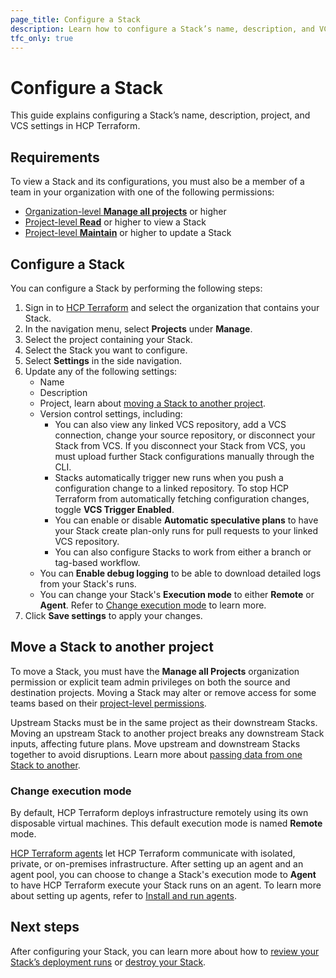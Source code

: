 ```yaml
---
page_title: Configure a Stack
description: Learn how to configure a Stack’s name, description, and VCS settings in HCP Terraform.
tfc_only: true
---
```


# Configure a Stack

This guide explains configuring a Stack’s name, description, project, and VCS settings in HCP Terraform.

## Requirements

To view a Stack and its configurations, you must also be a member of a team in your organization with one of the following permissions:

* [Organization-level **Manage all projects**](/terraform/cloud-docs/users-teams-organizations/permissions) or higher
* [Project-level **Read**](/terraform/cloud-docs/users-teams-organizations/permissions) or higher to view a Stack
* [Project-level **Maintain**](/terraform/cloud-docs/users-teams-organizations/permissions) or higher to update a Stack

## Configure a Stack

You can configure a Stack by performing the following steps:

1. Sign in to [HCP Terraform](https://app.terraform.io) and select the organization that contains your Stack.
1. In the navigation menu, select **Projects** under **Manage**.
1. Select the project containing your Stack.
1. Select the Stack you want to configure.
1. Select **Settings** in the side navigation.
1. Update any of the following settings:
   - Name
   - Description
   - Project, learn about [moving a Stack to another project](/terraform/cloud-docs/stacks/configure#move-a-stack-to-another-project).
   - Version control settings, including:
        - You can also view any linked VCS repository, add a VCS connection, change your source repository, or disconnect your Stack from VCS. If you disconnect your Stack from VCS, you must upload further Stack configurations manually through the CLI.
        - Stacks automatically trigger new runs when you push a configuration change to a linked repository. To stop HCP Terraform from automatically fetching configuration changes, toggle **VCS Trigger Enabled**.
        - You can enable or disable **Automatic speculative plans** to have your Stack create plan-only runs for pull requests to your linked VCS repository.
        - You can also configure Stacks to work from either a branch or tag-based workflow.
   - You can **Enable debug logging** to be able to download detailed logs from your Stack's runs.
   - You can change your Stack's **Execution mode** to either **Remote** or **Agent**. Refer to [Change execution mode](#change-execution-mode) to learn more.
1. Click **Save settings** to apply your changes.

## Move a Stack to another project

To move a Stack, you must have the **Manage all Projects** organization permission or explicit team admin privileges on both the source and destination projects. Moving a Stack may alter or remove access for some teams based on their [project-level permissions](/terraform/cloud-docs/users-teams-organizations/permissions#project-permissions).

Upstream Stacks must be in the same project as their downstream Stacks. Moving an upstream Stack to another project breaks any downstream Stack inputs, affecting future plans. Move upstream and downstream Stacks together to avoid disruptions. Learn more about [passing data from one Stack to another](/terraform/language/stacks/deploy/pass-data).

### Change execution mode

By default, HCP Terraform deploys infrastructure remotely using its own disposable virtual machines. This default execution mode is named **Remote** mode.

[HCP Terraform agents](/terraform/cloud-docs/agents/) let HCP Terraform communicate with isolated, private, or on-premises infrastructure. After setting up an agent and an agent pool, you can choose to change a Stack's execution mode to **Agent** to have HCP Terraform execute your Stack runs on an agent. To learn more about setting up agents, refer to [Install and run agents](/terraform/cloud-docs/agents/agents).

## Next steps

After configuring your Stack, you can learn more about how to [review your Stack’s deployment runs](/terraform/cloud-docs/stacks/deploy/runs) or [destroy your Stack](/terraform/cloud-docs/stacks/destroy).
